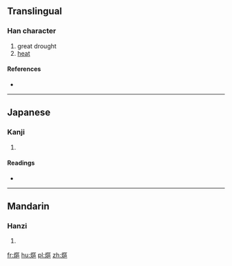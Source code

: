 ==Translingual==

===Han character===
{{Han char|rn=86|rad=火|as=11|sn=15|four=9181<sub>6</sub>|canj=火尸口口 (FSRR)}}

# great drought
# [[heat]]

====References====
* {{Han ref|kx=0681.040|dkj=19356|dj=1092.210|hdz=32228.080|uh=71B0|ud=29104|bh=E665|bd=58981}}

----

==Japanese==

===Kanji===
{{ja-kanji|grade=|rs=火11}}

# {{defn|lang=ja|sort=火11}}

====Readings====
* {{ja-readings|on=[[おう]] (ō), [[う]] (u)|kun=[[まるやき]] (maruyaki)}}

----

==Mandarin==

===Hanzi===
{{cmn-hanzi|pin=[[ōu]] ([[ou1]])|wg=ou<sup>1</sup>}}

# {{defn|lang=cmn|sort=火11}}

[[fr:熰]]
[[hu:熰]]
[[pl:熰]]
[[zh:熰]]